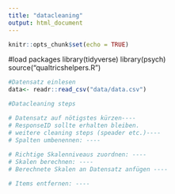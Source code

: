 ```yaml
---
title: "datacleaning"
output: html_document
---
```


```r
knitr::opts_chunk$set(echo = TRUE)
```
#load packages
library(tidyverse)
library(psych)
source("qualtricshelpers.R")

```r
#Datensatz einlesen 
data<- readr::read_csv("data/data.csv")

```

```r
#Datacleaning steps 

# Datensatz auf nötigstes kürzen----
# ResponseID sollte erhalten bleiben. 
# weitere cleaning steps (speader etc.)----
# Spalten umbenennen: ----
 
# Richtige Skalenniveaus zuordnen: ----
# Skalen berechnen: ----
# Berechnete Skalen an Datensatz anfügen ----

# Items entfernen: ----

```

